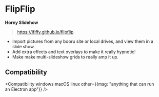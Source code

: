 ---
---

# FlipFlip
**Horny Slidehow**

> https://ififfy.github.io/flipflip

  - Import pictures from any booru site or local drives, and view them in a slide show.
  - Add extra effects and text overlays to make it really hypnotic!
  - Make make multi-slideshow grids to really amp it up.

## Compatibility

<Compatibility windows macOS linux other={{msg: "anything that can run an Electron app"}} />
